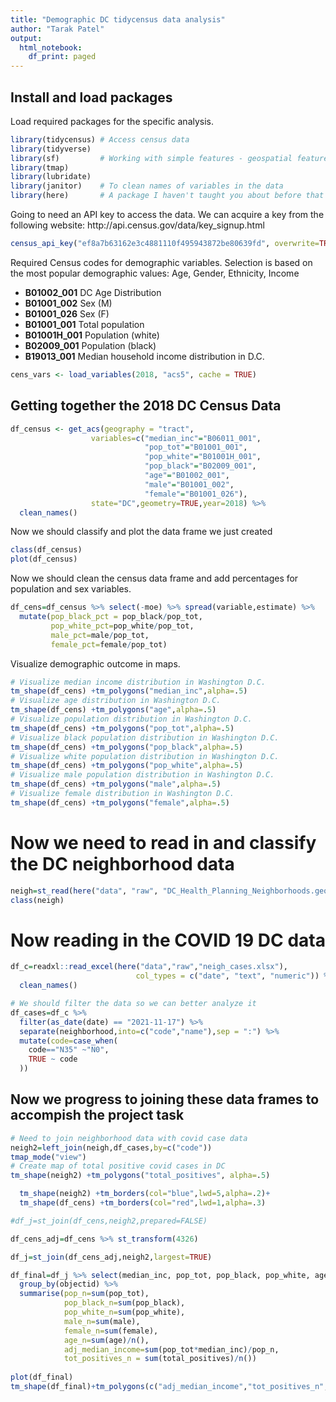 ```yaml
---
title: "Demographic DC tidycensus data analysis"
author: "Tarak Patel"
output:
  html_notebook:
    df_print: paged
---
```

## Install and load packages
Load required packages for the specific analysis.

```r
library(tidycensus) # Access census data
library(tidyverse)
library(sf)         # Working with simple features - geospatial features
library(tmap)
library(lubridate)  
library(janitor)    # To clean names of variables in the data
library(here)       # A package I haven't taught you about before that doesn't do much, but ....
```

Going to need an API key to access the data. We can acquire a key from the following website: http://api.census.gov/data/key_signup.html 

```r
census_api_key("ef8a7b63162e3c4881110f495943872be80639fd", overwrite=TRUE)
```

Required Census codes for demographic variables. Selection is based on the most popular demographic values: Age, Gender, Ethnicity, Income

- **B01002_001**    DC Age Distribution
- **B01001_002**    Sex (M)
- **B01001_026**    Sex (F)
- **B01001_001**    Total population
- **B01001H_001**   Population (white)
- **B02009_001**    Population (black)
- **B19013_001**    Median household income distribution in D.C.


```r
cens_vars <- load_variables(2018, "acs5", cache = TRUE)
```

## Getting together the 2018 DC Census Data

```r
df_census <- get_acs(geography = "tract",                  
                  variables=c("median_inc"="B06011_001",
                              "pop_tot"="B01001_001",
                              "pop_white"="B01001H_001",
                              "pop_black"="B02009_001",
                              "age"="B01002_001",
                              "male"="B01001_002",
                              "female"="B01001_026"),
                  state="DC",geometry=TRUE,year=2018) %>%
  clean_names()
```
Now we should classify and plot the data frame we just created

```r
class(df_census)
plot(df_census)
```

Now we should clean the census data frame and add percentages for population and sex variables.

```r
df_cens=df_census %>% select(-moe) %>% spread(variable,estimate) %>%
  mutate(pop_black_pct = pop_black/pop_tot, 
         pop_white_pct=pop_white/pop_tot, 
         male_pct=male/pop_tot,
         female_pct=female/pop_tot)
```


Visualize demographic outcome in maps.
```r
# Visualize median income distribution in Washington D.C.
tm_shape(df_cens) +tm_polygons("median_inc",alpha=.5)
# Visualize age distribution in Washington D.C.
tm_shape(df_cens) +tm_polygons("age",alpha=.5)
# Visualize population distribution in Washington D.C.
tm_shape(df_cens) +tm_polygons("pop_tot",alpha=.5)
# Visualize black population distribution in Washington D.C.
tm_shape(df_cens) +tm_polygons("pop_black",alpha=.5)
# Visualize white population distribution in Washington D.C.
tm_shape(df_cens) +tm_polygons("pop_white",alpha=.5)
# Visualize male population distribution in Washington D.C.
tm_shape(df_cens) +tm_polygons("male",alpha=.5)
# Visualize female distribution in Washington D.C.
tm_shape(df_cens) +tm_polygons("female",alpha=.5)
```

# Now we need to read in and classify the DC neighborhood data

```r
neigh=st_read(here("data", "raw", "DC_Health_Planning_Neighborhoods.geojson")) %>% clean_names()
class(neigh)
```
# Now reading in the COVID 19 DC data

```r
df_c=readxl::read_excel(here("data","raw","neigh_cases.xlsx"),
                            col_types = c("date", "text", "numeric")) %>% 
  clean_names()

# We should filter the data so we can better analyze it
df_cases=df_c %>%
  filter(as_date(date) == "2021-11-17") %>% 
  separate(neighborhood,into=c("code","name"),sep = ":") %>%
  mutate(code=case_when(
    code=="N35" ~"N0",
    TRUE ~ code
  ))
```

## Now we progress to joining these data frames to accompish the project task

```r
# Need to join neighborhood data with covid case data
neigh2=left_join(neigh,df_cases,by=c("code")) 
tmap_mode("view")
# Create map of total positive covid cases in DC
tm_shape(neigh2) +tm_polygons("total_positives", alpha=.5)
```
```r
  tm_shape(neigh2) +tm_borders(col="blue",lwd=5,alpha=.2)+
  tm_shape(df_cens) +tm_borders(col="red",lwd=1,alpha=.3)
```

```r
#df_j=st_join(df_cens,neigh2,prepared=FALSE)
```

```r
df_cens_adj=df_cens %>% st_transform(4326)
```

```r
df_j=st_join(df_cens_adj,neigh2,largest=TRUE)
```

```r
df_final=df_j %>% select(median_inc, pop_tot, pop_black, pop_white, age, male, female, total_positives, objectid) %>%
  group_by(objectid) %>%
  summarise(pop_n=sum(pop_tot),
            pop_black_n=sum(pop_black),
            pop_white_n=sum(pop_white),
            male_n=sum(male),
            female_n=sum(female),
            age_n=sum(age)/n(),
            adj_median_income=sum(pop_tot*median_inc)/pop_n,
            tot_positives_n = sum(total_positives)/n())
            
plot(df_final)
tm_shape(df_final)+tm_polygons(c("adj_median_income","tot_positives_n", "pop_black_n", "pop_white_n"))
```
